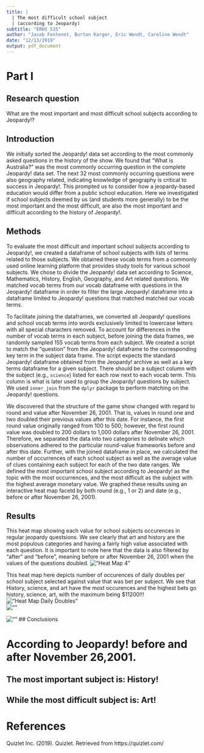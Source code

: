 ```yaml
---
title: | 
  | The most difficult school subject
  | (according to Jeopardy)
subtitle: "ERHS 535"
author: "Jacob Fontenot, Burton Karger, Eric Wendt, Caroline Wendt"
date: "12/13/2019"
output: pdf_document
---
```

# Part I

## Research question 

What are the most important and most difficult school subjects according to Jeopardy!?

## Introduction

We initially sorted the Jeopardy! data set according to the most commonly asked questions in the history of the show. We found that "What is Australia?" was the most commonly occurring question in the complete Jeopardy! data set. The next 32 most commonly occurring questions were also geography related, indicating knowledge of geography is critical to success in Jeopardy!. This prompted us to consider how a jeopardy-based education would differ from a public school education. Here we investigated if school subjects deemed by us (and students more generally) to be the most important and the most difficult, are also the most important and difficult according to the history of Jeopardy!.

## Methods

To evaluate the most difficult and important school subjects according to Jeopardy!, we created a dataframe of school subjects with lists of terms related to those subjects. We obtained these vocab terms from a commonly used online learning platform that provides study tools for various school subjects. We chose to divide the Jeopardy! data set according to Science, Mathematics, History, English, Geography, and Art related questions. We matched vocab terms from our vocab dataframe with questions in the Jeopardy! dataframe in order to filter the large Jeopardy! dataframe into a dataframe limited to Jeopardy! questions that matched matched our vocab terms.

To facilitate joining the dataframes, we converted all Jeopardy! questions and school vocab terms into words exclusively limited to lowercase letters with all special characters removed. To account for differences in the number of vocab terms in each subject, before joining the data frames, we randomly sampled 155 vocab terms from each subject. We created a script to match the "question" from the Jeopardy! dataframe to the corresponding key term in the subject data frame. The script expects the standard Jeopardy! dataframe obtained from the Jeopardy! archive as well as a key terms dataframe for a given subject. There should be a subject column with the subject (e.g., `science`) listed for each row next to each vocab term. This column is what is later used to group the Jeopardy! questions by subject. We used `inner_join` from the `dplyr` package to perform matching on the Jeopardy! questions.

We discovered that the structure of the game show changed with regard to round and value after November 26, 2001. That is, values in round one and two doubled their previous values after this date. For instance, the first round value originally ranged from 100 to 500; however, the first round value was doubled to 200 dollars to 1,000 dollars after November 26, 2001. Therefore, we separated the data into two categories to delinate which observations adhered to the particular round-value frameworks before and after this date. Further, with the joined dataframe in place, we calculated the number of occurrences of each school subject as well as the average value of clues containing each subject for each of the two date ranges. We defined the most important school subject according to Jeopardy! as the topic with the most occurrences, and the most difficult as the subject with the highest average monetary value. We graphed these results using an interactive heat map facetd by both round (e.g., 1 or 2) and date (e.g., before or after November 26, 2001).
  
## Results  

This heat map showing each value for school subjects occurences in regular jeopardy questsions. We see clearly that art and history are the most populous categories and having a fairly high value associated with each question. It is important to note here that the data is also filtered by "after" and "before", meaning before or after November 26, 2001 when the values of the questions doubled.
!["Heat Map 4"](../../jbec_jeop/graphs/hmap_4.png)

This heat map here depicts number of occurences of daily doubles per school subject selected against value that was bet per subject. We see that History, science, and art have the most occurences and the highest bets go history, science, art, with the maximum being $11200!!!
!["Heat Map Daily Doubles"](../../jbec_jeop/graphs/hmap_dd.png)  
![""](../../jbec_jeop/graphs/before_november_20_2001.png)  
  
 
![""](../../jbec_jeop/graphs/after_november_20_2001.png)
## Conclusions

# According to Jeopardy! before and after November 26,2001.  
## The most important subject is: History!  
## While the most difficult subject is: Art!

# References

Quizlet Inc. (2019). Quizlet. Retrieved from https://quizlet.com/


